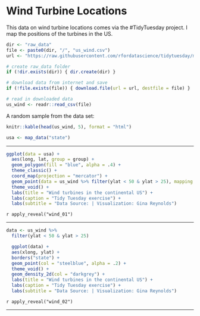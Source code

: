 # Wind Turbine Locations 

This data on wind turbine locations comes via the #TidyTuesday project.  I map the positions of the turbines in the US. 

```r

dir <- "raw_data"
file <- paste0(dir, "/", "us_wind.csv")
url <- "https://raw.githubusercontent.com/rfordatascience/tidytuesday/master/data/2018/2018-11-06/us_wind.csv"

# create raw_data folder
if (!dir.exists(dir)) { dir.create(dir) }

# download data from internet and save
if (!file.exists(file)) { download.file(url = url, destfile = file) }

# read in downloaded data
us_wind <- readr::read_csv(file)
```
A random sample from the data set: 
```r
knitr::kable(head(us_wind, 5), format = "html")
```


```r
usa <- map_data("state")
```



---
  
```r
ggplot(data = usa) +  
  aes(long, lat, group = group) + 
  geom_polygon(fill = "blue", alpha = .4) + 
  theme_classic() +
  coord_map(projection = "mercator") +
  geom_point(data = us_wind %>% filter(ylat < 50 & ylat > 25), mapping = aes(xlong, ylat, group = NULL), size = .5, col = "orange", alpha = .6) + 
  theme_void() + 
  labs(title = "Wind turbines in the continental US") + 
  labs(caption = "Tidy Tuesday exercise") +
  labs(subtitle = "Data Source: | Visualization: Gina Reynolds") 
```


`r apply_reveal("wind_01")`


---

```r
data <- us_wind %>% 
  filter(ylat < 50 & ylat > 25)
```


```r
  ggplot(data) +
  aes(xlong, ylat) + 
  borders("state") +
  geom_point(col = "steelblue", alpha = .2) +
  theme_void() +
  geom_density_2d(col = "darkgrey") + 
  labs(title = "Wind turbines in the continental US") + 
  labs(caption = "Tidy Tuesday exercise") +
  labs(subtitle = "Data Source: | Visualization: Gina Reynolds")
```

`r apply_reveal("wind_02")`

---

